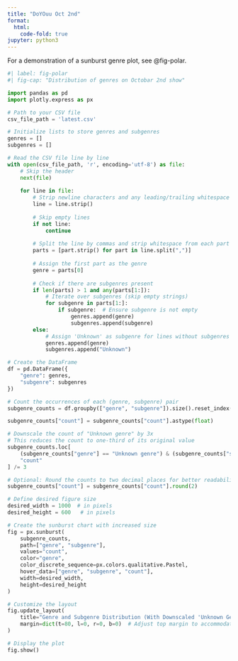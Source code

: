 ```yaml
---
title: "DoYOuu Oct 2nd"
format:
  html:
    code-fold: true
jupyter: python3
---
```


For a demonstration of a sunburst genre plot, see @fig-polar.

```python
#| label: fig-polar
#| fig-cap: "Distribution of genres on Octobar 2nd show"

import pandas as pd
import plotly.express as px

# Path to your CSV file
csv_file_path = 'latest.csv'

# Initialize lists to store genres and subgenres
genres = []
subgenres = []

# Read the CSV file line by line
with open(csv_file_path, 'r', encoding='utf-8') as file:
    # Skip the header
    next(file)
    
    for line in file:
        # Strip newline characters and any leading/trailing whitespace
        line = line.strip()
        
        # Skip empty lines
        if not line:
            continue
        
        # Split the line by commas and strip whitespace from each part
        parts = [part.strip() for part in line.split(",")]
        
        # Assign the first part as the genre
        genre = parts[0]
        
        # Check if there are subgenres present
        if len(parts) > 1 and any(parts[1:]):
            # Iterate over subgenres (skip empty strings)
            for subgenre in parts[1:]:
                if subgenre:  # Ensure subgenre is not empty
                    genres.append(genre)
                    subgenres.append(subgenre)
        else:
            # Assign 'Unknown' as subgenre for lines without subgenres
            genres.append(genre)
            subgenres.append("Unknown")

# Create the DataFrame
df = pd.DataFrame({
    "genre": genres,
    "subgenre": subgenres
})

# Count the occurrences of each (genre, subgenre) pair
subgenre_counts = df.groupby(["genre", "subgenre"]).size().reset_index(name="count")

subgenre_counts["count"] = subgenre_counts["count"].astype(float)

# Downscale the count of "Unknown genre" by 3x
# This reduces the count to one-third of its original value
subgenre_counts.loc[
    (subgenre_counts["genre"] == "Unknown genre") & (subgenre_counts["subgenre"] == "Unknown"),
    "count"
] /= 3

# Optional: Round the counts to two decimal places for better readability
subgenre_counts["count"] = subgenre_counts["count"].round(2)

# Define desired figure size
desired_width = 1000  # in pixels
desired_height = 600   # in pixels

# Create the sunburst chart with increased size
fig = px.sunburst(
    subgenre_counts,
    path=["genre", "subgenre"],
    values="count",
    color="genre",
    color_discrete_sequence=px.colors.qualitative.Pastel,
    hover_data=["genre", "subgenre", "count"],
    width=desired_width,
    height=desired_height
)

# Customize the layout
fig.update_layout(
    title="Genre and Subgenre Distribution (With Downscaled 'Unknown Genre')",
    margin=dict(t=80, l=0, r=0, b=0)  # Adjust top margin to accommodate title
)

# Display the plot
fig.show()

```